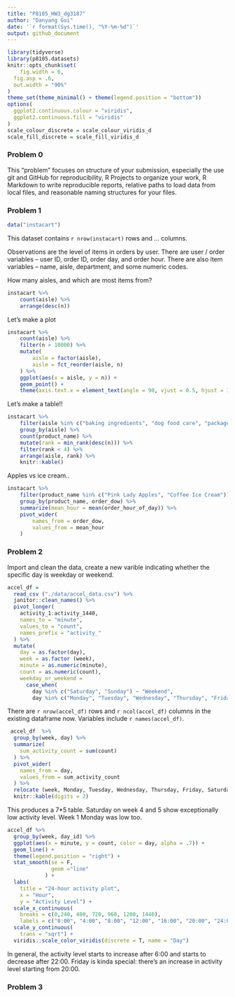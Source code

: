 ```yaml
---
title: "P8105_HW3_dg3187"
author: "Danyang Gui"
date: '`r format(Sys.time(), "%Y-%m-%d")`'
output: github_document
---
```



```r
library(tidyverse)
library(p8105.datasets)
knitr::opts_chunk$set(
	fig.width = 6, 
  fig.asp = .6,
  out.width = "90%"
)
theme_set(theme_minimal() + theme(legend.position = "bottom"))
options(
  ggplot2.continuous.colour = "viridis",
  ggplot2.continuous.fill = "viridis"
)
scale_colour_discrete = scale_colour_viridis_d
scale_fill_discrete = scale_fill_viridis_d
```




### Problem 0

This "problem" focuses on structure of your submission, especially the use git and GitHub for reproducibility, R Projects to organize your work, R Markdown to write reproducible reports, relative paths to load data from local files, and reasonable naming structures for your files. 


### Problem 1

```r
data("instacart")
```

This dataset contains `r nrow(instacart)` rows and ... columns. 

Observations are the level of items in orders by user. There are user / order variables -- user ID, order ID, order day, and order hour. There are also item variables -- name, aisle, department, and some numeric codes. 

How many aisles, and which are most items from?

```r
instacart %>% 
	count(aisle) %>% 
	arrange(desc(n))
```


Let's make a plot

```r
instacart %>% 
	count(aisle) %>% 
	filter(n > 10000) %>% 
	mutate(
		aisle = factor(aisle),
		aisle = fct_reorder(aisle, n)
	) %>% 
	ggplot(aes(x = aisle, y = n)) + 
	geom_point() + 
	theme(axis.text.x = element_text(angle = 90, vjust = 0.5, hjust = 1))
```


Let's make a table!!

```r
instacart %>% 
	filter(aisle %in% c("baking ingredients", "dog food care", "packaged vegetables fruits")) %>% 
	group_by(aisle) %>% 
	count(product_name) %>% 
	mutate(rank = min_rank(desc(n))) %>% 
	filter(rank < 4) %>% 
	arrange(aisle, rank) %>% 
	knitr::kable()
```


Apples vs ice cream..

```r
instacart %>% 
	filter(product_name %in% c("Pink Lady Apples", "Coffee Ice Cream")) %>% 
	group_by(product_name, order_dow) %>% 
	summarize(mean_hour = mean(order_hour_of_day)) %>% 
	pivot_wider(
		names_from = order_dow,
		values_from = mean_hour
	)
```



### Problem 2

Import and clean the data, create a new varible indicating whether the specific day is weekday or weekend.
```r
accel_df = 
  read_csv ("./data/accel_data.csv") %>%
  janitor::clean_names() %>%
  pivot_longer(
    activity_1:activity_1440,
    names_to = "minute",
    values_to = "count",
    names_prefix = "activity_"
  ) %>%
  mutate(
    day = as.factor(day),
    week = as.factor (week),
    minute = as.numeric(minute),
    count = as.numeric(count),
    weekday_or_weekend = 
      case_when(
        day %in% c("Saturday", "Sunday") ~ "Weekend",
        day %in% c("Monday", "Tuesday", "Wednesday", "Thursday", "Friday") ~ "Weekday"))
```
There are `r nrow(accel_df) ` rows and `r ncol(accel_df) ` columns in the existing dataframe now. Variables include `r names(accel_df)`.





```r
 accel_df  %>% 
  group_by(week, day) %>% 
  summarize(
    sum_activity_count = sum(count)
  ) %>% 
  pivot_wider(
    names_from = day,
    values_from = sum_activity_count
  ) %>% 
  relocate (week, Monday, Tuesday, Wednesday, Thursday, Friday, Saturday, Sunday) %>%
  knitr::kable(digits = 2) 
```


This produces a 7*5 table. Saturday on week 4 and 5 show exceptionally low activity level. Week 1 Monday was low too.


```r
accel_df %>% 
  group_by(week, day_id) %>%
  ggplot(aes(x = minute, y = count, color = day, alpha = .7)) + 
  geom_line() +
  theme(legend.position = "right") +
  stat_smooth(se = F,
              geom ="line"
            ) +
  labs(
    title = "24-hour activity plot",
    x = "Hour",
    y = "Activity Level") + 
  scale_x_continuous(
    breaks = c(0,240, 480, 720, 960, 1200, 1440),
    labels = c("0:00", "4:00", "8:00", "12:00", "16:00", "20:00", "24:00")) + 
  scale_y_continuous(
    trans = "sqrt") +
  viridis::scale_color_viridis(discrete = T, name = "Day")
```

In general, the activity level starts to increase after 6:00 and starts to decrease after 22:00. Friday is kinda special: there's an increase in activity level starting from 20:00.




### Problem 3





